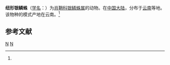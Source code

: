 {{Speciesbox
| taxon = Leucauge lygisma
| binomial_authority = (Wang, 1991)<ref name='id13385'>{{cite web| url =http://www.bioinfo.cn/db05/BjdwSpecies.php?action=view&id=13385| title =纽形银鳞蛛| work =《中国动物物种编目数据库》| publisher =中国科学院微生物研究所| author =中国科学院动物研究所| accessdate =2009-04-28| deadurl =yes| archiveurl =https://web.archive.org/web/20160305015030/http://www.bioinfo.cn/db05/BjdwSpecies.php?action=view&id=13385| archivedate =2016-03-05}}</ref>
}}

'''纽形银鳞蛛'''（[[学名|学名]]：{{lang|la|''Leucauge lygisma''}}）为[[肖鞘科|肖鞘科]][[银鳞蛛属|银鳞蛛属]]的动物。在[[中国大陆|中国大陆]]，分布于[[云南|云南]]等地。该物种的模式产地在云南。<ref name='id13385'/>

== 参考文献 ==
{{reflist}}

{{taxonbar}}
[[Category:_1991年描述的动物|N]]
[[Category:银鳞蛛属|N]]